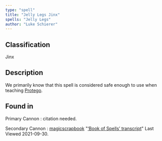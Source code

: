 ```yaml
---
type: "spell"
title: "Jelly Legs Jinx"
spells: "Jelly Legs"
author: "Luke Schierer"
---
```


## Classification

Jinx

## Description

We primarily know that this spell is considered safe enough to use when teaching [Protego][].

[Protego]: <../protego>

## Found in

Primary Cannon
:   citation needed.

Secondary Cannon
:   [magicscrapbook](https://magicscrapbook.tumblr.com/)
    "[‘Book of Spells’ transcript](https://magicscrapbook.tumblr.com/post/162085200042/book-of-spells-transcript)"
    Last Viewed 2021-09-30.
